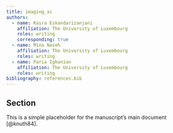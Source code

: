 ```yaml
---
title: imaging_ai
authors:
  - name: Kasra Eskandarizanjani
    affiliation: The University of Luxembourg
    roles: writing
    corresponding: true
  - name: Mina Naseh
    affiliation: The University of Luxembourg
    roles: writing
  - name: Paria Ighanian
    affiliation: The University of Luxembourg
    roles: writing
bibliography: references.bib
---
```


## Section
This is a simple placeholder for the manuscript's main document [@knuth84].
